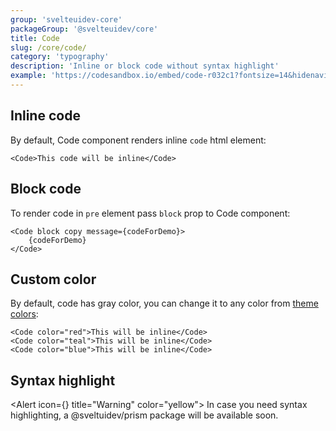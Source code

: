 ```yaml
---
group: 'svelteuidev-core'
packageGroup: '@svelteuidev/core'
title: Code
slug: /core/code/
category: 'typography'
description: 'Inline or block code without syntax highlight'
example: 'https://codesandbox.io/embed/code-r032c1?fontsize=14&hidenavigation=1&module=%2FApp.svelte&theme=dark&view=preview'
---
```



## Inline code

By default, Code component renders inline `code` html element:

```tsx
<Code>This code will be inline</Code>
```

## Block code

To render code in `pre` element pass `block` prop to Code component:

```tsx
<Code block copy message={codeForDemo}>
	{codeForDemo}
</Code>
```

## Custom color

By default, code has gray color,
you can change it to any color from [theme colors](/theming/extend-theme/#default-colors):

```tsx
<Code color="red">This will be inline</Code>
<Code color="teal">This will be inline</Code>
<Code color="blue">This will be inline</Code>
```

## Syntax highlight

<Alert icon={<InfoCircledIcon />} title="Warning" color="yellow">
	<Text size="lg">
		In case you need syntax highlighting, a @sveltuidev/prism package will be available soon.
	</Text>
</Alert>
